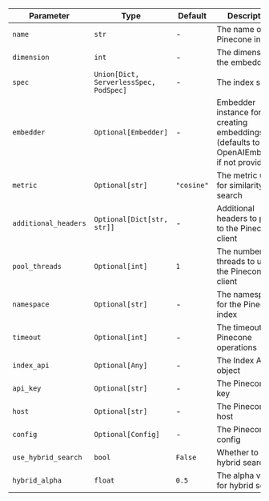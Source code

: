 | Parameter            | Type                                   | Default    | Description                                                                            |
| -------------------- | -------------------------------------- | ---------- | -------------------------------------------------------------------------------------- |
| `name`               | `str`                                  | -          | The name of the Pinecone index                                                         |
| `dimension`          | `int`                                  | -          | The dimension of the embeddings                                                        |
| `spec`               | `Union[Dict, ServerlessSpec, PodSpec]` | -          | The index spec                                                                         |
| `embedder`           | `Optional[Embedder]`                   | -     | Embedder instance for creating embeddings (defaults to OpenAIEmbedder if not provided) |
| `metric`             | `Optional[str]`                        | `"cosine"` | The metric used for similarity search                                                  |
| `additional_headers` | `Optional[Dict[str, str]]`             | -     | Additional headers to pass to the Pinecone client                                      |
| `pool_threads`       | `Optional[int]`                        | `1`        | The number of threads to use for the Pinecone client                                   |
| `namespace`          | `Optional[str]`                        | -     | The namespace for the Pinecone index                                                   |
| `timeout`            | `Optional[int]`                        | -     | The timeout for Pinecone operations                                                    |
| `index_api`          | `Optional[Any]`                        | -     | The Index API object                                                                   |
| `api_key`            | `Optional[str]`                        | -     | The Pinecone API key                                                                   |
| `host`               | `Optional[str]`                        | -     | The Pinecone host                                                                      |
| `config`             | `Optional[Config]`                     | -     | The Pinecone config                                                                    |
| `use_hybrid_search`  | `bool`                                 | `False`    | Whether to use hybrid search                                                           |
| `hybrid_alpha`       | `float`                                | `0.5`      | The alpha value for hybrid search                                                      |
